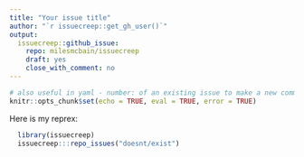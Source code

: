 ```yaml
---
title: "Your issue title"
author: "`r issuecreep::get_gh_user()`"
output: 
  issuecreep::github_issue:
    repo: milesmcbain/issuecreep
    draft: yes
    close_with_comment: no
---
```


```r
# also useful in yaml - number: of an existing issue to make a new comment in thread
knitr::opts_chunk$set(echo = TRUE, eval = TRUE, error = TRUE)
```

Here is my reprex:

```r
  library(issuecreep)
  issuecreep:::repo_issues("doesnt/exist")
```
